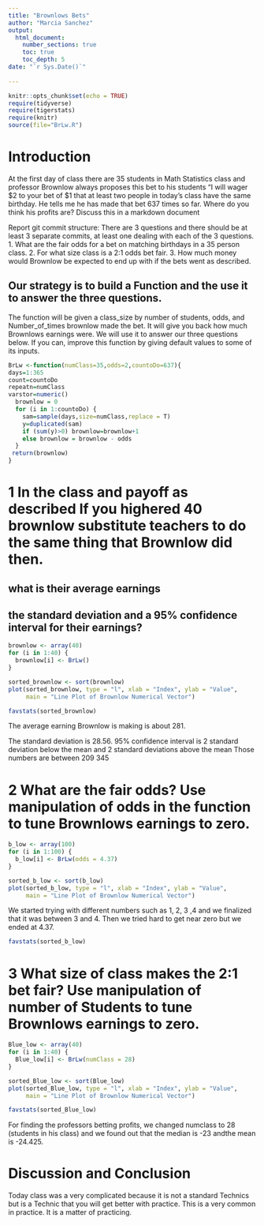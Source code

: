 ```yaml
---
title: "Brownlows Bets"
author: "Marcia Sanchez"
output: 
  html_document:
    number_sections: true
    toc: true
    toc_depth: 5
date: "`r Sys.Date()`"    
    
---
```

```r
knitr::opts_chunk$set(echo = TRUE)
require(tidyverse)
require(tigerstats)
require(knitr)
source(file="BrLw.R")
```


<!-- We recommend you use git branches -- create a separate branch for each major section i.e. Introduction, Methods, Results, Inferential Results, and Discussion and Conclusions - leave the YAML block untouched until the final merge where you put in your own name !-->

# Introduction

<!--In this section you explain what you are trying to show.  Where did the data come from?  What is the research or other question you are trying to answer?!-->

 At the first day of class there are 35 students in Math Statistics class and professor Brownlow always proposes this bet to his students "I will wager $2 to your bet of $1 that at least two people in today's class have  the same birthday.  He tells me he has made that bet 637 times so far. Where do you think his profits are? Discuss this in a markdown document
 
Report git commit structure:
There are 3 questions and there should be at least 3 separate commits, at least one dealing with each of the 3 questions.
1. What are the fair odds for a bet on matching birthdays in a 35 person class.
2. For what size class is a 2:1 odds bet fair.
3. How much money would Brownlow be expected to end up with if the bets went as described.

## Our strategy is to build a Function and the use it to answer the three questions. 

The function will be given a class_size by number of students, odds, and Number_of_times brownlow made the bet.  It will give you back how much Brownlows earnings were. We will use it to answer our three questions below. If you can, improve this function by giving default values to some of its inputs. 

```r
BrLw <-function(numClass=35,odds=2,countoDo=637){
days=1:365
count=countoDo
repeatn=numClass
varstor=numeric()
  brownlow = 0
  for (i in 1:countoDo) {
    sam=sample(days,size=numClass,replace = T)
    y=duplicated(sam)
    if (sum(y)>0) brownlow=brownlow+1
    else brownlow = brownlow - odds
  }
 return(brownlow)
}
```



# 1 In the class and payoff as described  If you highered 40 brownlow substitute teachers to do the same thing that Brownlow did then.
## what is their average earnings
## the standard deviation and a 95% confidence interval for their earnings?
  
<!--Explain and display your method of coming up with a 95% confidence interval of  professor Brownlows winnings (or losings)-->

```r
brownlow <- array(40)
for (i in 1:40) {
  brownlow[i] <- BrLw()
}

```

```r
sorted_brownlow <- sort(brownlow)
plot(sorted_brownlow, type = "l", xlab = "Index", ylab = "Value",
     main = "Line Plot of Brownlow Numerical Vector")
```

```r
favstats(sorted_brownlow)
```
The average earning Brownlow is making is about 281. 

The standard deviation is 28.56. 95% confidence interval is 2 standard deviation below the mean and 2 standard deviations above the mean Those numbers are between 209 345

# 2 What are the fair odds? Use manipulation of odds in the function to tune Brownlows earnings to zero. 
<!--Decide on your methods:  In this section explain the approach you will take to attack the issue --- how will you decide on a likely estimate of professor Brownlow's earnings or losses after 637 bets. Also explain how you construct a 95% confidence interval about your estimate of his winnings !-->

```r
b_low <- array(100)
for (i in 1:100) {
  b_low[i] <- BrLw(odds = 4.37)
}

```

```r
sorted_b_low <- sort(b_low)
plot(sorted_b_low, type = "l", xlab = "Index", ylab = "Value",
     main = "Line Plot of Brownlow Numerical Vector")
```

We started trying with different numbers such as 1, 2, 3 ,4 and we finalized that it was between 3 and 4. Then we tried hard to get near zero but we ended at 4.37.


```r
favstats(sorted_b_low)
```




# 3 What size of class makes the 2:1 bet fair?  Use manipulation of number of Students to tune Brownlows earnings to zero.

<!--Explain and display the results of your method of coming up with the estimate of professor Brownlows betting profits!-->

```r
Blue_low <- array(40)
for (i in 1:40) {
  Blue_low[i] <- BrLw(numClass = 28)
}

```

```r
sorted_Blue_low <- sort(Blue_low)
plot(sorted_Blue_low, type = "l", xlab = "Index", ylab = "Value",
     main = "Line Plot of Brownlow Numerical Vector")
```

```r
favstats(sorted_Blue_low)
```

For finding the professors betting profits, we changed numclass to 28 (students in his class) and we found out that  the median is -23 andthe mean is -24.425.



# Discussion and Conclusion

<!--Discussion and conclusion here.  If professor Brownlow is consistantly making or losing money how could he change his payout so that his profits center on zero?  Also discuss what size his class should be in order to have his current scheme balance at zero profit.!-->

Today class was a very complicated because it is not a standard Technics but is a Technic that you will get better with practice. This is a very common in practice. It is a matter of practicing. 